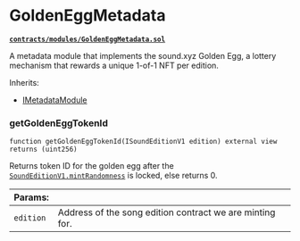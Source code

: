 # GoldenEggMetadata

**[`contracts/modules/GoldenEggMetadata.sol`](https://github.com/soundxyz/sound-protocol/blob/master/contracts/modules/GoldenEggMetadata.sol)**

A metadata module that implements the sound.xyz Golden Egg, a lottery mechanism that rewards a unique 1-of-1 NFT per edition.

Inherits:

- [IMetadataModule](/protocol/core/i-metadata-module)

### getGoldenEggTokenId

```solidity
function getGoldenEggTokenId(ISoundEditionV1 edition) external view returns (uint256)
```

Returns token ID for the golden egg after the [`SoundEditionV1.mintRandomness`](/protocol/core/sound-edition-v1#mintrandomness) is locked, else returns 0.

| Params:   |                                                          |
| --------- | -------------------------------------------------------- |
| `edition` | Address of the song edition contract we are minting for. |
